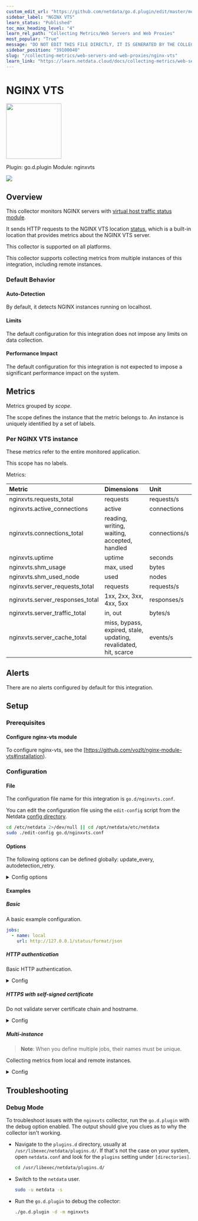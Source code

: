 ```yaml
---
custom_edit_url: "https://github.com/netdata/go.d.plugin/edit/master/modules/nginxvts/metadata.yaml"
sidebar_label: "NGINX VTS"
learn_status: "Published"
toc_max_heading_level: "4"
learn_rel_path: "Collecting Metrics/Web Servers and Web Proxies"
most_popular: "True"
message: "DO NOT EDIT THIS FILE DIRECTLY, IT IS GENERATED BY THE COLLECTOR'S metadata.yaml FILE"
sidebar_position: "39100040"
slug: "/collecting-metrics/web-servers-and-web-proxies/nginx-vts"
learn_link: "https://learn.netdata.cloud/docs/collecting-metrics/web-servers-and-web-proxies/nginx-vts"
---
```



# NGINX VTS


<img src="https://netdata.cloud/img/nginx.svg" width="150"/>


Plugin: go.d.plugin
Module: nginxvts

<img src="https://img.shields.io/badge/maintained%20by-Netdata-%2300ab44" />

## Overview

This collector monitors NGINX servers with [virtual host traffic status module](https://github.com/vozlt/nginx-module-vts).


It sends HTTP requests to the NGINX VTS location [status](https://github.com/vozlt/nginx-module-vts#synopsis), 
which is a built-in location that provides metrics about the NGINX VTS server.


This collector is supported on all platforms.

This collector supports collecting metrics from multiple instances of this integration, including remote instances.


### Default Behavior

#### Auto-Detection

By default, it detects NGINX instances running on localhost.


#### Limits

The default configuration for this integration does not impose any limits on data collection.

#### Performance Impact

The default configuration for this integration is not expected to impose a significant performance impact on the system.


## Metrics

Metrics grouped by *scope*.

The scope defines the instance that the metric belongs to. An instance is uniquely identified by a set of labels.



### Per NGINX VTS instance

These metrics refer to the entire monitored application.

This scope has no labels.

Metrics:

| Metric | Dimensions | Unit |
|:------|:----------|:----|
| nginxvts.requests_total | requests | requests/s |
| nginxvts.active_connections | active | connections |
| nginxvts.connections_total | reading, writing, waiting, accepted, handled | connections/s |
| nginxvts.uptime | uptime | seconds |
| nginxvts.shm_usage | max, used | bytes |
| nginxvts.shm_used_node | used | nodes |
| nginxvts.server_requests_total | requests | requests/s |
| nginxvts.server_responses_total | 1xx, 2xx, 3xx, 4xx, 5xx | responses/s |
| nginxvts.server_traffic_total | in, out | bytes/s |
| nginxvts.server_cache_total | miss, bypass, expired, stale, updating, revalidated, hit, scarce | events/s |



## Alerts

There are no alerts configured by default for this integration.


## Setup

### Prerequisites

#### Configure nginx-vts module

To configure nginx-vts, see the [https://github.com/vozlt/nginx-module-vts#installation).



### Configuration

#### File

The configuration file name for this integration is `go.d/nginxvts.conf`.


You can edit the configuration file using the `edit-config` script from the
Netdata [config directory](https://github.com/netdata/netdata/blob/master/docs/configure/nodes.md#the-netdata-config-directory).

```bash
cd /etc/netdata 2>/dev/null || cd /opt/netdata/etc/netdata
sudo ./edit-config go.d/nginxvts.conf
```
#### Options

The following options can be defined globally: update_every, autodetection_retry.


<details><summary>Config options</summary>

| Name | Description | Default | Required |
|:----|:-----------|:-------|:--------:|
| update_every | Data collection frequency. | 1 | False |
| autodetection_retry | Recheck interval in seconds. Zero means no recheck will be scheduled. | 0 | False |
| url | Server URL. | http://127.0.0.1/status/format/json | True |
| timeout | HTTP request timeout. | 1 | False |
| username | Username for basic HTTP authentication. |  | False |
| password | Password for basic HTTP authentication. |  | False |
| proxy_url | Proxy URL. |  | False |
| proxy_username | Username for proxy basic HTTP authentication. |  | False |
| proxy_password | Password for proxy basic HTTP authentication. |  | False |
| method | HTTP request method. | GET | False |
| body | HTTP request body. |  | False |
| headers | HTTP request headers. |  | False |
| not_follow_redirects | Redirect handling policy. Controls whether the client follows redirects. | no | False |
| tls_skip_verify | Server certificate chain and hostname validation policy. Controls whether the client performs this check. | no | False |
| tls_ca | Certification authority that the client uses when verifying the server's certificates. |  | False |
| tls_cert | Client TLS certificate. |  | False |
| tls_key | Client TLS key. |  | False |

</details>

#### Examples

##### Basic

A basic example configuration.

```yaml
jobs:
  - name: local
    url: http://127.0.0.1/status/format/json

```
##### HTTP authentication

Basic HTTP authentication.

<details><summary>Config</summary>

```yaml
jobs:
  - name: local
    url: http://127.0.0.1/server-status?auto
    username: username
    password: password

```
</details>

##### HTTPS with self-signed certificate

Do not validate server certificate chain and hostname.


<details><summary>Config</summary>

```yaml
jobs:
  - name: local
    url: https://127.0.0.1/status/format/json
    tls_skip_verify: yes

```
</details>

##### Multi-instance

> **Note**: When you define multiple jobs, their names must be unique.

Collecting metrics from local and remote instances.


<details><summary>Config</summary>

```yaml
jobs:
  - name: local
    url: http://127.0.0.1/status/format/json

  - name: remote
    url: http://192.0.2.1/status/format/json

```
</details>



## Troubleshooting

### Debug Mode

To troubleshoot issues with the `nginxvts` collector, run the `go.d.plugin` with the debug option enabled. The output
should give you clues as to why the collector isn't working.

- Navigate to the `plugins.d` directory, usually at `/usr/libexec/netdata/plugins.d/`. If that's not the case on
  your system, open `netdata.conf` and look for the `plugins` setting under `[directories]`.

  ```bash
  cd /usr/libexec/netdata/plugins.d/
  ```

- Switch to the `netdata` user.

  ```bash
  sudo -u netdata -s
  ```

- Run the `go.d.plugin` to debug the collector:

  ```bash
  ./go.d.plugin -d -m nginxvts
  ```


